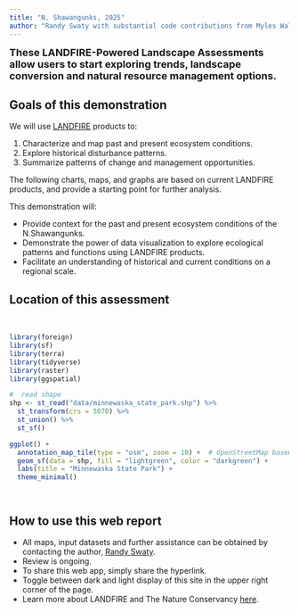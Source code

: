 ```yaml
---
title: "N. Shawangunks, 2025"
author: "Randy Swaty with substantial code contributions from Myles Walimaa"
---
```


<font size="4"> 
**These LANDFIRE-Powered Landscape Assessments allow users to start exploring trends, landscape conversion and natural resource management options. **

</font> 


## Goals of this demonstration

We will use [LANDFIRE](https://landfire.gov/){target="blank"} products to:

1. Characterize and map past and present ecosystem conditions.
2. Explore historical disturbance patterns.
3. Summarize patterns of change and management opportunities.


The following charts, maps, and graphs are based on current LANDFIRE products, and provide a starting point for further analysis.


This demonstration will:

* Provide context for the past and present ecosystem conditions of the N.Shawangunks.
* Demonstrate the power of data visualization to explore ecological patterns and functions using LANDFIRE products.
* Facilitate an understanding of historical and current conditions on a regional scale.



## Location of this assessment



<br>

```r

library(foreign)
library(sf)
library(terra)
library(tidyverse)
library(raster)
library(ggspatial)


```


```r
#  read shape
shp <- st_read("data/minnewaska_state_park.shp") %>% 
  st_transform(crs = 5070) %>%
  st_union() %>%
  st_sf()
```

```r
ggplot() +
  annotation_map_tile(type = "osm", zoom = 10) +  # OpenStreetMap basemap
  geom_sf(data = shp, fill = "lightgreen", color = "darkgreen") +
  labs(title = "Minnewaska State Park") +
  theme_minimal()




```

## How to use this web report

* All maps, input datasets and further assistance can be obtained by contacting the author, [Randy Swaty](mailto:rswaty@tnc.org){target="blank"}.
* Review is ongoing.
* To share this web app, simply share the hyperlink.
* Toggle between dark and light display of this site in the upper right corner of the page.
* Learn more about LANDFIRE and The Nature Conservancy [here](about.qmd){target="blank}. 
